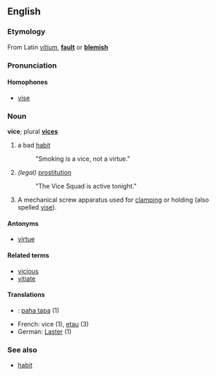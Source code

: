 ==English==
===Etymology===
From Latin ''[[vitium]]'', '''[[fault]]''' or '''[[blemish]]'''

===Pronunciation===
====Homophones====
*[[vise]]

===Noun===
'''vice'''; plural '''[[vices]]'''

# a bad [[habit]]
#: "Smoking is a vice, not a virtue."
# ''(legal)'' [[prostitution]]
#: "The Vice Squad is active tonight."
# A mechanical screw apparatus used for [[clamp]]ing or holding (also spelled [[vise]]). 

====Antonyms====
*[[virtue]]

====Related terms====
*[[vicious]]
*[[vitiate]]

====Translations====
*{{msg:fi}}: [[paha tapa]] (1)
*French: vice (1), [[etau]] (3)
*German: [[Laster]] (1)

===See also===
*[[habit]]